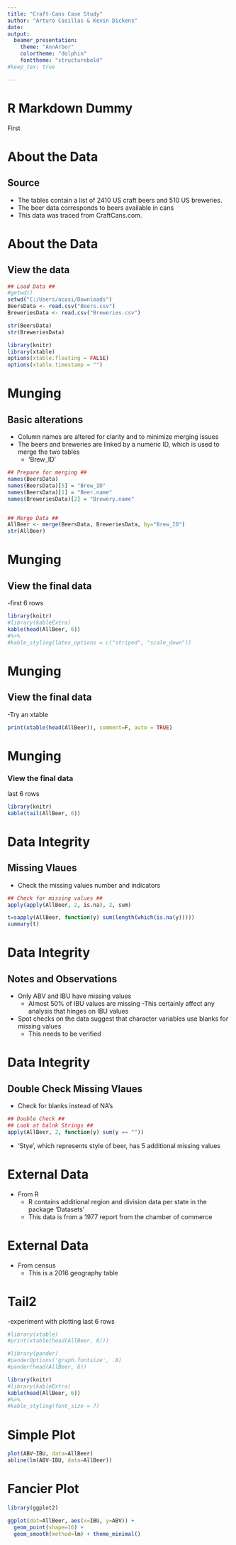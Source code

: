 ```yaml
---
title: "Craft-Cans Case Study"
author: "Arturo Casillas & Kevin Dickens"
date: 
output: 
  beamer_presentation:
    theme: "AnnArbor"
    colortheme: "dolphin"
    fonttheme: "structurebold"
#keep_tex: true

---
```


# R Markdown Dummy

First

# About the Data
## Source

- The tables contain a list of 2410 US craft beers and 510 US breweries. 
- The beer data corresponds to beers available in cans
- This data was traced from CraftCans.com. 

# About the Data
## View the data

```r
## Load Data ##
#getwd()
setwd("C:/Users/acasi/Downloads")
BeersData <- read.csv("Beers.csv")
BreweriesData <- read.csv("Breweries.csv")

str(BeersData)
str(BreweriesData)

library(knitr)
library(xtable)
options(xtable.floating = FALSE)
options(xtable.timestamp = "")
```

# Munging
## Basic alterations
- Column names are altered for clarity and to minimize merging issues
- The beers and breweries are linked by a numeric ID, which is used to merge the two tables
  - 'Brew_ID'

```r
## Prepare for merging ##
names(BeersData)
names(BeersData)[5] = "Brew_ID"
names(BeersData)[1] = "Beer.name"
names(BreweriesData)[2] = "Brewery.name"


## Merge Data ##
AllBeer <- merge(BeersData, BreweriesData, by="Brew_ID")
str(AllBeer)

```

# Munging
## View the final data

-first 6 rows
```r
library(knitr)
#library(kableExtra)
kable(head(AllBeer, 6))
#%>%
#kable_styling(latex_options = c("striped", "scale_down"))
```

# Munging
## View the final data
-Try an xtable
```r
print(xtable(head(AllBeer)), comment=F, auto = TRUE)
```

# Munging
### View the final data

last 6 rows

```r
library(knitr)
kable(tail(AllBeer, 6))
```


# Data Integrity
## Missing Vlaues
- Check the missing values number and indicators
```r
## Check for missing values ##
apply(apply(AllBeer, 2, is.na), 2, sum)

t=sapply(AllBeer, function(y) sum(length(which(is.na(y)))))
summary(t)
```

# Data Integrity
## Notes and Observations
- Only ABV and IBU have missing values
  - Almost 50% of IBU values are missing
  -This certainly affect any analysis that hinges on IBU values
- Spot checks on the data suggest that character variables use blanks for missing values
  - This needs to be verified

# Data Integrity
## Double Check Missing Vlaues
- Check for blanks instead of NA's
```r
## Double Check ##
## Look at balnk Strings ##
apply(AllBeer, 2, function(y) sum(y == ""))
```
- 'Stye', which represents style of beer, has 5 additional missing values

# External Data

- From R
  - R contains additional region and division data per state in the package 'Datasets'
  - This data is from a 1977 report from the chamber of commerce

# External Data

- From census
  - This is a 2016 geography table

# Tail2

-experiment with plotting last 6 rows


```r
#library(xtable)
#print(xtable(head(AllBeer, 6)))

#library(pander)
#panderOptions('graph.fontsize', .8)
#pander(head(AllBeer, 6))

library(knitr)
#library(kableExtra)
kable(head(AllBeer, 6)) 
#%>%
#kable_styling(font_size = 7)
```


# Simple Plot

```r
plot(ABV~IBU, data=AllBeer)
abline(lm(ABV~IBU, data=AllBeer))
```


# Fancier Plot

```r
library(ggplot2)

ggplot(dat=AllBeer, aes(x=IBU, y=ABV)) + 
  geom_point(shape=16) + 
  geom_smooth(method=lm) + theme_minimal() 
```

